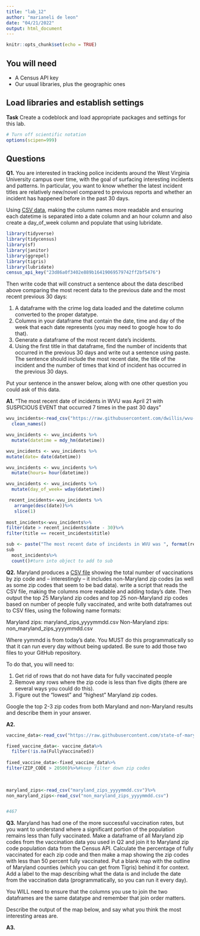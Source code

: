 ```yaml
---
title: "lab_12"
author: "marianeli de leon"
date: "04/21/2022"
output: html_document
---
```


```r
knitr::opts_chunk$set(echo = TRUE)
```

## You will need

* A Census API key
* Our usual libraries, plus the geographic ones

## Load libraries and establish settings

**Task** Create a codeblock and load appropriate packages and settings for this lab.

```r
# Turn off scientific notation
options(scipen=999)
```

## Questions

**Q1.** You are interested in tracking police incidents around the West Virginia University campus over time, with the goal of surfacing interesting incidents and patterns. In particular, you want to know whether the latest incident titles are relatively new/novel compared to previous reports and whether an incident has happened before in the past 30 days.

Using [CSV data](https://raw.githubusercontent.com/dwillis/wvu-projects/master/crime-log/crime_log.csv), making the column names more readable and ensuring each datetime is separated into a date column and an hour column and also create a day_of_week column and populate that using lubridate.
```r
library(tidyverse)
library(tidycensus)
library(sf)
library(janitor)
library(ggrepel)
library(tigris)
library(lubridate)
census_api_key("23d86a0f3402e889b16419069579742ff2bf5476")
```

Then write code that will construct a sentence about the data described above comparing the most recent data to the previous date and the most recent previous 30 days:

1. A dataframe with the crime log data loaded and the datetime column converted to the proper datatype.
2. Columns in your dataframe that contain the date, time and day of the week that each date represents (you may need to google how to do that).
3. Generate a dataframe of the most recent date's incidents.
4. Using the first title in that dataframe, find the number of incidents that occurred in the previous 30 days and write out a sentence using paste. The sentence should include the most recent date, the title of the incident and the number of times that kind of incident has occurred in the previous 30 days.

Put your sentence in the answer below, along with one other question you could ask of this data.

**A1.** "The most recent date of incidents in WVU was April 21 with SUSPICIOUS EVENT that occurred  7 times in the past 30 days "

```r
wvu_incidents<-read_csv("https://raw.githubusercontent.com/dwillis/wvu-projects/master/crime-log/crime_log.csv")%>%
  clean_names()

wvu_incidents <- wvu_incidents %>%
  mutate(datetime = mdy_hm(datetime))

wvu_incidents <- wvu_incidents %>%
mutate(date= date(datetime))

wvu_incidents <- wvu_incidents %>%
  mutate(hours= hour(datetime))

wvu_incidents <- wvu_incidents %>%
  mutate(day_of_week= wday(datetime))

 recent_incidents<-wvu_incidents %>%
   arrange(desc(date))%>% 
   slice(1)
 
most_incidents<-wvu_incidents%>% 
filter(date > recent_incidents$date - 30)%>%
filter(title == recent_incidents$title)

sub <- paste("The most recent date of incidents in WVU was ", format(recent_incidents$date, format="%B %d")," with ",  recent_incidents$title, " that occurred  ",  count(most_incidents)  , " times in the past 30 days ", sep="")
sub
  most_incidents%>%
  count()#turn into object to add to sub
```

**Q2.** Maryland produces a [CSV file](https://raw.githubusercontent.com/state-of-maryland/VaccineCSVs/master/Vax_ZIP_CODE_FirstSecondSingle_Totals_Raw.csv) showing the total number of vaccinations by zip code and -- interestingly -- it includes non-Maryland zip codes (as well as some zip codes that seem to be bad data). write a script that reads the CSV file, making the columns more readable and adding today's date. Then output the top 25 Maryland zip codes and top 25 non-Maryland zip codes based on number of people fully vaccinated, and write both dataframes out to CSV files, using the following name formats:

Maryland zips: maryland_zips_yyyymmdd.csv
Non-Maryland zips: non_maryland_zips_yyyymmdd.csv

Where yymmdd is from today's date. You MUST do this programmatically so that it can run every day without being updated. Be sure to add those two files to your GitHub repository.

To do that, you will need to:

1. Get rid of rows that do not have data for fully vaccinated people
2. Remove any rows where the zip code is less than five digits (there are several ways you could do this).
3. Figure out the "lowest" and "highest" Maryland zip codes.

Google the top 2-3 zip codes from both Maryland and non-Maryland results and describe them in your answer.

**A2.**

```r
vaccine_data<-read_csv("https://raw.githubusercontent.com/state-of-maryland/VaccineCSVs/master/Vax_ZIP_CODE_FirstSecondSingle_Totals_Raw.csv")

fixed_vaccine_data<- vaccine_data%>%
  filter(!is.na(FullyVaccinated))
  
fixed_vaccine_data<-fixed_vaccine_data%>%  
filter(ZIP_CODE > 20500)%>%#keep filter down zip codes
 
  

maryland_zips<-read_csv("maryland_zips_yyyymmdd.csv")%>%
non_maryland_zips<-read_csv("non_maryland_zips_yyyymmdd.csv")


#467
```

**Q3.** Maryland has had one of the more successful vaccination rates, but you want to understand where a significant portion of the population remains less than fully vaccinated. Make a dataframe of all Maryland zip codes from the vaccination data you used in Q2 and join it to Maryland zip code population data from the Census API. Calculate the percentage of fully vaccinated for each zip code and then make a map showing the zip codes with less than 50 percent fully vaccinated. Put a blank map with the outline of Maryland counties (which you can get from Tigris) behind it for context. Add a label to the map describing what the data is and include the date from the vaccination data (programmatically, so you can run it every day).

You WILL need to ensure that the columns you use to join the two dataframes are the same datatype and remember that join order matters.

Describe the output of the map below, and say what you think the most interesting areas are.

**A3.**

```r
```
